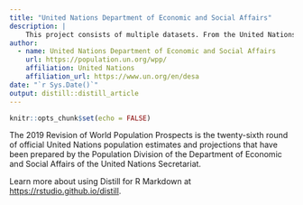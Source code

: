 ```yaml
---
title: "United Nations Department of Economic and Social Affairs"
description: |
    This project consists of multiple datasets. From the United Nations site the Population dataset was collected.
author:
  - name: United Nations Department of Economic and Social Affairs
    url: https://population.un.org/wpp/
    affiliation: United Nations
    affiliation_url: https://www.un.org/en/desa
date: "`r Sys.Date()`"
output: distill::distill_article
---
```


```r
knitr::opts_chunk$set(echo = FALSE)
```

The 2019 Revision of World Population Prospects is the twenty-sixth round of official United Nations population estimates and projections that have been prepared by the Population Division of the Department of Economic and Social Affairs of the United Nations Secretariat.

Learn more about using Distill for R Markdown at <https://rstudio.github.io/distill>.